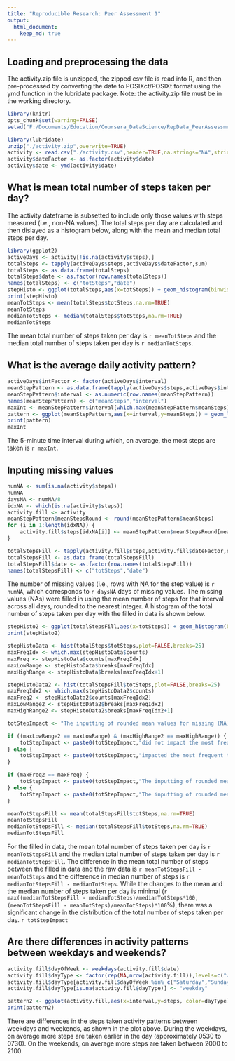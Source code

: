 ```yaml
---
title: "Reproducible Research: Peer Assessment 1"
output: 
  html_document:
    keep_md: true
---
```



## Loading and preprocessing the data

The activity.zip file is unzipped, the zipped csv file is read into R, and then pre-processed by converting the date to POSIXct/POSIXt format using the ymd function in the lubridate package. Note: the activity.zip file must be in the working directory.  

```r
library(knitr)
opts_chunk$set(warning=FALSE)
setwd("F:/Documents/Education/Coursera_DataScience/RepData_PeerAssessment1")
```

```r
library(lubridate)
unzip("./activity.zip",overwrite=TRUE)
activity <- read.csv("./activity.csv",header=TRUE,na.strings="NA",stringsAsFactors=FALSE,colClasses=c("numeric","character","numeric"))
activity$dateFactor <- as.factor(activity$date)
activity$date <- ymd(activity$date)
```

## What is mean total number of steps taken per day?
The activity dateframe is subsetted to include only those values with steps measured (i.e., non-NA values). The total steps per day are calculated and then dislayed as a histogram below, along with the mean and median total steps per day.  

```r
library(ggplot2)
activeDays <- activity[!is.na(activity$steps),]
totalSteps <- tapply(activeDays$steps,activeDays$dateFactor,sum)
totalSteps <- as.data.frame(totalSteps)
totalSteps$date <- as.factor(row.names(totalSteps))
names(totalSteps) <- c("totSteps","date")
stepHisto <- ggplot(totalSteps,aes(x=totSteps)) + geom_histogram(binwidth=1000,color="black",fill="dodgerblue4") + labs(x="Total Steps Taken Per Day",y="Frequency")
print(stepHisto)
meanTotSteps <- mean(totalSteps$totSteps,na.rm=TRUE)
meanTotSteps
medianTotSteps <- median(totalSteps$totSteps,na.rm=TRUE)
medianTotSteps
```

The mean total number of steps taken per day is `r meanTotSteps` and the median total number of steps taken per day is `r medianTotSteps`.  

## What is the average daily activity pattern?
```r
activeDays$intFactor <- factor(activeDays$interval)
meanStepPattern <- as.data.frame(tapply(activeDays$steps,activeDays$intFactor,mean))
meanStepPattern$interval <- as.numeric(row.names(meanStepPattern))
names(meanStepPattern) <- c("meanSteps","interval")
maxInt <- meanStepPattern$interval[which.max(meanStepPattern$meanSteps)]
pattern <- ggplot(meanStepPattern,aes(x=interval,y=meanSteps)) + geom_line(color="dodgerblue4") + labs(x="Time Interval",y="Mean Steps",title="Mean Steps Taken as a Function of Time of Day")
print(pattern)
maxInt
```
The 5-minute time interval during which, on average, the most steps are taken is `r maxInt`.  

## Inputing missing values
```r
numNA <- sum(is.na(activity$steps))
numNA
daysNA <- numNA/8
idxNA <- which(is.na(activity$steps))
activity.fill <- activity
meanStepPattern$meanStepsRound <- round(meanStepPattern$meanSteps)
for (i in 1:length(idxNA)) {
    activity.fill$steps[idxNA[i]] <- meanStepPattern$meanStepsRound[meanStepPattern$interval==activity.fill$interval[idxNA[i]]]
}

totalStepsFill <- tapply(activity.fill$steps,activity.fill$dateFactor,sum)
totalStepsFill <- as.data.frame(totalStepsFill)
totalStepsFill$date <- as.factor(row.names(totalStepsFill))
names(totalStepsFill) <- c("totSteps","date")
```
The number of missing values (i.e., rows with NA for the step value) is `r numNA`, which corresponds to `r daysNA` days of missing values. The missing values (NAs) were filled in using the mean number of steps for that interval across all days, rounded to the nearest integer. A histogram of the total number of steps taken per day with the filled in data is shown below.  

```r
stepHisto2 <- ggplot(totalStepsFill,aes(x=totSteps)) + geom_histogram(binwidth=1000,color="black",fill="dodgerblue4") + labs(x="Total Steps Taken Per Day (Filled in Data)",y="Frequency")
print(stepHisto2)

stepHistoData <- hist(totalSteps$totSteps,plot=FALSE,breaks=25)
maxFreqIdx <- which.max(stepHistoData$counts)
maxFreq <- stepHistoData$counts[maxFreqIdx]
maxLowRange <- stepHistoData$breaks[maxFreqIdx]
maxHighRange <- stepHistoData$breaks[maxFreqIdx+1]

stepHistoData2 <- hist(totalStepsFill$totSteps,plot=FALSE,breaks=25)
maxFreqIdx2 <- which.max(stepHistoData2$counts)
maxFreq2 <- stepHistoData2$counts[maxFreqIdx2]
maxLowRange2 <- stepHistoData2$breaks[maxFreqIdx2]
maxHighRange2 <- stepHistoData2$breaks[maxFreqIdx2+1]

totStepImpact <- "The inputting of rounded mean values for missing (NA) values "

if ((maxLowRange2 == maxLowRange) & (maxHighRange2 == maxHighRange)) {
    totStepImpact <- paste0(totStepImpact,"did not impact the most frequent total number of steps per day, ranging from ",maxLowRange," to ",maxHighRange,". ")
} else {
    totStepImpact <- paste0(totStepImpact,"impacted the most frequent total number of steps per day, originally from ",maxLowRange,"-",maxHighRange," to ",maxLowRange2,"-",maxHighRange2,". ")
}

if (maxFreq2 == maxFreq) {
    totStepImpact <- paste0(totStepImpact,"The inputting of rounded mean values for missing (NA) values did not impact the maximum frequency (count) of total number of steps per day.")
} else {
    totStepImpact <- paste0(totStepImpact,"The inputting of rounded mean values for missing (NA) values changed the maximum frequency (count) of total number of steps per day from ",maxFreq," to ",maxFreq2,".\n")
}

meanTotStepsFill <- mean(totalStepsFill$totSteps,na.rm=TRUE)
meanTotStepsFill
medianTotStepsFill <- median(totalStepsFill$totSteps,na.rm=TRUE)
medianTotStepsFill
```
For the filled in data, the mean total number of steps taken per day is `r meanTotStepsFill` and the median total number of steps taken per day is `r medianTotStepsFill`. The difference in the mean total number of steps between the filled in data and the raw data is `r meanTotStepsFill - meanTotSteps` and the difference in median number of steps is `r medianTotStepsFill - medianTotSteps`. While the changes to the mean and the median number of steps taken per day is minimal (`r max((medianTotStepsFill - medianTotSteps)/medianTotSteps*100,(meanTotStepsFill - meanTotSteps)/meanTotSteps)*100`%), there was a significant change in the distribution of the total number of steps taken per day. `r totStepImpact`  

## Are there differences in activity patterns between weekdays and weekends?
```r
activity.fill$dayOfWeek <- weekdays(activity.fill$date)
activity.fill$dayType <- factor(rep(NA,nrow(activity.fill)),levels=c("weekday","weekend"))
activity.fill$dayType[activity.fill$dayOfWeek %in% c("Saturday","Sunday")] <- "weekend"
activity.fill$dayType[is.na(activity.fill$dayType)] <- "weekday"

pattern2 <- ggplot(activity.fill,aes(x=interval,y=steps, color=dayType)) + stat_summary(fun.y=mean,geom="line") + facet_wrap(~dayType, nrow=2) + labs(x="Time Interval",y="Mean Steps",title="Mean Steps Taken as a Function of Time of Day")
print(pattern2)
```
  
There are differences in the steps taken activity patterns between weekdays and weekends, as shown in the plot above. During the weekdays, on average more steps are taken earlier in the day (approximately 0530 to 0730). On the weekends, on average more steps are taken between 2000 to 2100.